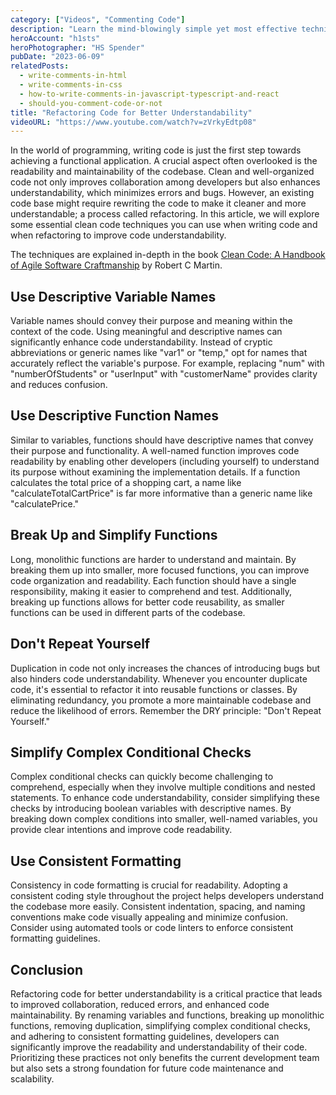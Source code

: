 ```yaml
---
category: ["Videos", "Commenting Code"]
description: "Learn the mind-blowingly simple yet most effective techniques to transform your confusing code into a a masterpiece of clarity and make it a breeze to maintain and understand."
heroAccount: "h1sts"
heroPhotographer: "HS Spender"
pubDate: "2023-06-09"
relatedPosts:
  - write-comments-in-html
  - write-comments-in-css
  - how-to-write-comments-in-javascript-typescript-and-react
  - should-you-comment-code-or-not
title: "Refactoring Code for Better Understandability"
videoURL: "https://www.youtube.com/watch?v=zVrkyEdtp08"
---
```


In the world of programming, writing code is just the first step towards achieving a functional application. A crucial aspect often overlooked is the readability and maintainability of the codebase. Clean and well-organized code not only improves collaboration among developers but also enhances understandability, which minimizes errors and bugs. However, an existing code base might require rewriting the code to make it cleaner and more understandable; a process called refactoring. In this article, we will explore some essential clean code techniques you can use when writing code and when refactoring to improve code understandability.

The techniques are explained in-depth in the book [Clean Code: A Handbook of Agile Software Craftmanship](https://amzn.to/3pXPTl5) by Robert C Martin.

## Use Descriptive Variable Names

Variable names should convey their purpose and meaning within the context of the code. Using meaningful and descriptive names can significantly enhance code understandability. Instead of cryptic abbreviations or generic names like "var1" or "temp," opt for names that accurately reflect the variable's purpose. For example, replacing "num" with "numberOfStudents" or "userInput" with "customerName" provides clarity and reduces confusion.

## Use Descriptive Function Names

Similar to variables, functions should have descriptive names that convey their purpose and functionality. A well-named function improves code readability by enabling other developers (including yourself) to understand its purpose without examining the implementation details. If a function calculates the total price of a shopping cart, a name like "calculateTotalCartPrice" is far more informative than a generic name like "calculatePrice."

## Break Up and Simplify Functions

Long, monolithic functions are harder to understand and maintain. By breaking them up into smaller, more focused functions, you can improve code organization and readability. Each function should have a single responsibility, making it easier to comprehend and test. Additionally, breaking up functions allows for better code reusability, as smaller functions can be used in different parts of the codebase.

## Don't Repeat Yourself

Duplication in code not only increases the chances of introducing bugs but also hinders code understandability. Whenever you encounter duplicate code, it's essential to refactor it into reusable functions or classes. By eliminating redundancy, you promote a more maintainable codebase and reduce the likelihood of errors. Remember the DRY principle: "Don't Repeat Yourself."

## Simplify Complex Conditional Checks

Complex conditional checks can quickly become challenging to comprehend, especially when they involve multiple conditions and nested statements. To enhance code understandability, consider simplifying these checks by introducing boolean variables with descriptive names. By breaking down complex conditions into smaller, well-named variables, you provide clear intentions and improve code readability.

## Use Consistent Formatting

Consistency in code formatting is crucial for readability. Adopting a consistent coding style throughout the project helps developers understand the codebase more easily. Consistent indentation, spacing, and naming conventions make code visually appealing and minimize confusion. Consider using automated tools or code linters to enforce consistent formatting guidelines.

## Conclusion

Refactoring code for better understandability is a critical practice that leads to improved collaboration, reduced errors, and enhanced code maintainability. By renaming variables and functions, breaking up monolithic functions, removing duplication, simplifying complex conditional checks, and adhering to consistent formatting guidelines, developers can significantly improve the readability and understandability of their code. Prioritizing these practices not only benefits the current development team but also sets a strong foundation for future code maintenance and scalability.
